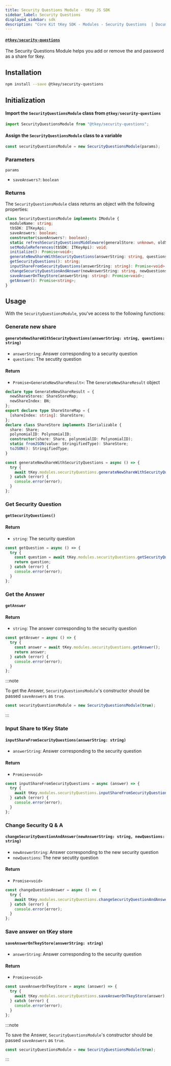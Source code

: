 ```yaml
---
title: Security Questions Module - tKey JS SDK
sidebar_label: Security Questions
displayed_sidebar: sdk
description: "Core Kit tKey SDK - Modules - Security Questions  | Documentation - Web3Auth"
---
```


#### [`@tkey/security-questions`](https://npmjs.com/package/@tkey/security-questions)

The Security Questions Module helps you add or remove the and password as a share for tkey.

## Installation

```bash npm2yarn
npm install --save @tkey/security-questions
```

## Initialization

#### Import the `SecurityQuestionsModule` class from `@tkey/security-questions`

```javascript
import SecurityQuestionsModule from "@tkey/security-questions";
```

#### Assign the `SecurityQuestionsModule` class to a variable

```javascript
const securityQuestionsModule = new SecurityQuestionsModule(params);
```

### Parameters

`params`

- `saveAnswers?`: `boolean`

### Returns

The `SecurityQuestionsModule` class returns an object with the following properties:

```ts
class SecurityQuestionsModule implements IModule {
  moduleName: string;
  tbSDK: ITKeyApi;
  saveAnswers: boolean;
  constructor(saveAnswers?: boolean);
  static refreshSecurityQuestionsMiddleware(generalStore: unknown, oldShareStores: ShareStoreMap, newShareStores: ShareStoreMap): unknown;
  setModuleReferences(tbSDK: ITKeyApi): void;
  initialize(): Promise<void>;
  generateNewShareWithSecurityQuestions(answerString: string, questions: string): Promise<GenerateNewShareResult>;
  getSecurityQuestions(): string;
  inputShareFromSecurityQuestions(answerString: string): Promise<void>;
  changeSecurityQuestionAndAnswer(newAnswerString: string, newQuestions: string): Promise<void>;
  saveAnswerOnTkeyStore(answerString: string): Promise<void>;
  getAnswer(): Promise<string>;
}
```

## Usage

With the `SecurityQuestionsModule`, you've access to the following functions:

### Generate new share

#### `generateNewShareWithSecurityQuestions(answerString: string, questions: string)`

- `answerString`: Answer corresponding to a security question
- `questions`: The secutity question

#### Return

- `Promise<GenerateNewShareResult>`: The `GenerateNewShareResult` object

```ts title="GenerateNewShareResult"
declare type GenerateNewShareResult = {
  newShareStores: ShareStoreMap;
  newShareIndex: BN;
};
export declare type ShareStoreMap = {
  [shareIndex: string]: ShareStore;
};
declare class ShareStore implements ISerializable {
  share: Share;
  polynomialID: PolynomialID;
  constructor(share: Share, polynomialID: PolynomialID);
  static fromJSON(value: StringifiedType): ShareStore;
  toJSON(): StringifiedType;
}
```

```js title="Example"
const generateNewShareWithSecurityQuestions = async () => {
  try {
    await tKey.modules.securityQuestions.generateNewShareWithSecurityQuestions("Multi Factor Keys", "What is MFK?");
  } catch (error) {
    console.error(error);
  }
};
```

### Get Security Question

#### `getSecurityQuestions()`

#### Return

- `string`: The security question

```js title="Example"
const getQuestion = async () => {
  try {
    const question = await tKey.modules.securityQuestions.getSecurityQuestions();
    return question;
  } catch (error) {
    console.error(error);
  }
};
```

### Get the Answer

#### `getAnswer`

#### Return

- `string`: The answer corresponding to the security question

```js title="Example"
const getAnswer = async () => {
  try {
    const answer = await tKey.modules.securityQuestions.getAnswer();
    return answer;
  } catch (error) {
    console.error(error);
  }
};
```

:::note

To get the Answer, `SecurityQuestionsModule`'s constructor should be passed `saveAnswers` as `true`.

```js
const securityQuestionsModule = new SecurityQuestionsModule(true);
```

:::

### Input Share to tKey State

#### `inputShareFromSecurityQuestions(answerString: string)`

- `answerString`: Answer corresponding to the security question

#### Return

- `Promise<void>`

```js title="Example"
const inputShareFromSecurityQuestions = async (answer) => {
  try {
    await tKey.modules.securityQuestions.inputShareFromSecurityQuestions(answer);
  } catch (error) {
    console.error(error);
  }
};
```

### Change Security Q & A

#### `changeSecurityQuestionAndAnswer(newAnswerString: string, newQuestions: string)`

- `newAnswerString`: Answer corresponding to the new security question
- `newQuestions`: The new secutity question

#### Return

- `Promise<void>`

```js title="Example"
const changeQuestionAnswer = async () => {
  try {
    await tKey.modules.securityQuestions.changeSecurityQuestionAndAnswer("Multi Factor Keys", "What is MFK?");
  } catch (error) {
    console.error(error);
  }
};
```

### Save answer on tKey store

#### `saveAnswerOnTkeyStore(answerString: string)`

- `answerString`: Answer corresponding to the security question

#### Return

- `Promise<void>`

```js title="Example"
const saveAnswerOnTkeyStore = async (answer) => {
  try {
    await tKey.modules.securityQuestions.saveAnswerOnTkeyStore(answer);
  } catch (error) {
    console.error(error);
  }
};
```

:::note

To save the Answer, `SecurityQuestionsModule`'s constructor should be passed `saveAnswers` as `true`.

```js
const securityQuestionsModule = new SecurityQuestionsModule(true);
```

:::
